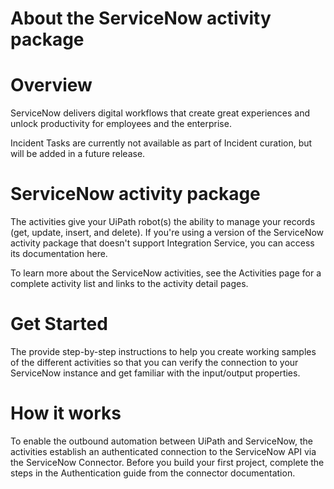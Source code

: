 ﻿# About the ServiceNow activity package

# Overview

ServiceNow delivers digital workflows that create great experiences and unlock productivity for employees and the enterprise.



Incident Tasks are currently not available as part of Incident curation, but will be added in a future release.

# ServiceNow activity package

The activities give your UiPath robot(s) the ability to manage your records (get, update, insert,
                and delete). If you're using a version of the ServiceNow activity package that
                doesn't support Integration Service, you can access its documentation here.

To learn more about the ServiceNow activities, see the Activities page for a complete activity list and links to the activity detail pages.

# Get Started

The  provide step-by-step
                instructions to help you create working samples of the different activities so that
                you can verify the connection to your ServiceNow instance and get familiar with the
                input/output properties.

# How it works

To enable the outbound automation between UiPath and ServiceNow, the activities establish an
                authenticated connection to the ServiceNow API via
                the ServiceNow
                Connector. Before you build your first project, complete the steps in
                the Authentication guide
                from the connector documentation.
